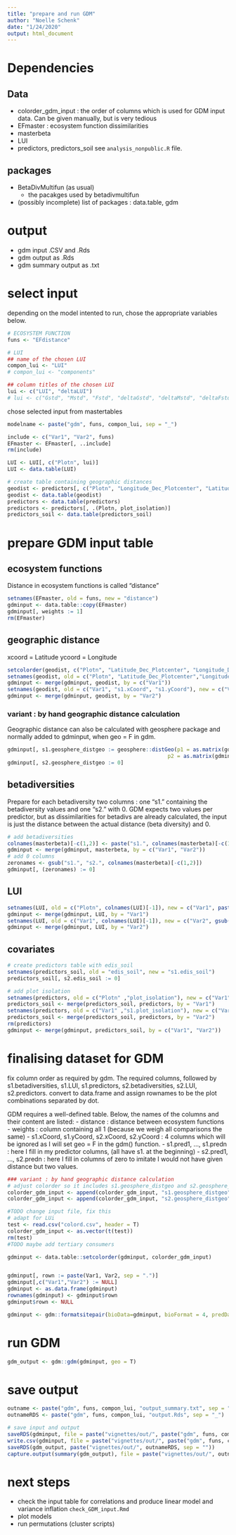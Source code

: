 ```yaml
---
title: "prepare and run GDM"
author: "Noelle Schenk"
date: "1/24/2020"
output: html_document
---
```


# Dependencies
## Data
- colorder_gdm_input : the order of columns which is used for GDM input data. Can be given manually, but is very tedious
- EFmaster : ecosystem function dissimilarities
- masterbeta
- LUI
- predictors, predictors_soil
see `analysis_nonpublic.R` file.

## packages
- BetaDivMultifun (as usual)
    - the pacakges used by betadivmultifun
- (possibly incomplete) list of packages : data.table, gdm

# output
- gdm input .CSV and .Rds
- gdm output as .Rds
- gdm summary output as .txt

# select input
depending on the model intented to run, chose the appropriate variables below.
```r
# ECOSYSTEM FUNCTION
funs <- "EFdistance"

# LUI
## name of the chosen LUI
compon_lui <- "LUI"
# compon_lui <- "components"

## column titles of the chosen LUI
lui <- c("LUI", "deltaLUI")
# lui <- c("Gstd", "Mstd", "Fstd", "deltaGstd", "deltaMstd", "deltaFstd")
```
chose selected input from mastertables
```r
modelname <- paste("gdm", funs, compon_lui, sep = "_")

include <- c("Var1", "Var2", funs)
EFmaster <- EFmaster[, ..include]
rm(include)

LUI <- LUI[, c("Plotn", lui)]
LUI <- data.table(LUI)

# create table containing geographic distances
geodist <- predictors[, c("Plotn", "Longitude_Dec_Plotcenter", "Latitude_Dec_Plotcenter")]
geodist <- data.table(geodist)
predictors <- data.table(predictors)
predictors <- predictors[, .(Plotn, plot_isolation)]
predictors_soil <- data.table(predictors_soil)
```


# prepare GDM input table

## ecosystem functions
Distance in ecosystem functions is called "distance"
```r
setnames(EFmaster, old = funs, new = "distance")
gdminput <- data.table::copy(EFmaster)
gdminput[, weights := 1]
rm(EFmaster)
```

## geographic distance
xcoord = Latitude
ycoord = Longitude
```r
setcolorder(geodist, c("Plotn", "Latitude_Dec_Plotcenter", "Longitude_Dec_Plotcenter"))
setnames(geodist, old = c("Plotn", "Latitude_Dec_Plotcenter","Longitude_Dec_Plotcenter"), new = c("Var1", "s1.xCoord", "s1.yCoord"))
gdminput <- merge(gdminput, geodist, by = c("Var1"))
setnames(geodist, old = c("Var1", "s1.xCoord", "s1.yCoord"), new = c("Var2", "s2.xCoord", "s2.yCoord"))
gdminput <- merge(gdminput, geodist, by = "Var2")
```

### variant : by hand geographic distance calculation
Geographic distance can also be calculated with geosphere package and normally added to gdminput, when geo = F in gdm.
```r
gdminput[, s1.geosphere_distgeo := geosphere::distGeo(p1 = as.matrix(gdminput[, .(s1.yCoord, s1.xCoord)]), 
                                                   p2 = as.matrix(gdminput[, .(s2.yCoord, s2.xCoord)]))]
gdminput[, s2.geosphere_distgeo := 0]
```


## betadiversities
Prepare for each betadiversity two columns : one "s1.<name_of_diversity>" containing the betadiversity values and one "s2.<name_of_diversity>" with 0.
GDM expects two values per predictor, but as dissimilarities for betadivs are already calculated, the input is just the distance between the actual distance (beta diversity) and 0.
```r
# add betadiversities
colnames(masterbeta)[-c(1,2)] <- paste("s1.", colnames(masterbeta)[-c(1,2)], sep = "")
gdminput <- merge(gdminput, masterbeta, by = c("Var1", "Var2"))
# add 0 columns
zeronames <- gsub("s1.", "s2.", colnames(masterbeta)[-c(1,2)])
gdminput[, (zeronames) := 0]
```

## LUI
```r
setnames(LUI, old = c("Plotn", colnames(LUI)[-1]), new = c("Var1", paste("s1.", colnames(LUI)[-1], sep = "")))
gdminput <- merge(gdminput, LUI, by = "Var1")
setnames(LUI, old = c("Var1", colnames(LUI)[-1]), new = c("Var2", gsub("s1.", "s2.", colnames(LUI)[-1])))
gdminput <- merge(gdminput, LUI, by = "Var2")
```


## covariates
```r
# create predictors table with edis_soil
setnames(predictors_soil, old = "edis_soil", new = "s1.edis_soil")
predictors_soil[, s2.edis_soil := 0]

# add plot isolation
setnames(predictors, old = c("Plotn" ,"plot_isolation"), new = c("Var1" ,"s1.plot_isolation"))
predictors_soil <- merge(predictors_soil, predictors, by = "Var1")
setnames(predictors, old = c("Var1" ,"s1.plot_isolation"), new = c("Var2" ,"s2.plot_isolation"))
predictors_soil <- merge(predictors_soil, predictors, by = "Var2")
rm(predictors)
gdminput <- merge(gdminput, predictors_soil, by = c("Var1", "Var2"))
```


# finalising dataset for GDM
fix column order as required by gdm. The required columns, followed by s1.betadiversities, s1.LUI, s1.predictors, s2.betadiversities, s2.LUI, s2.predictors.
convert to data.frame and assign rownames to be the plot combinations separated by dot.

GDM requires a well-defined table. Below, the names of the columns and their content are listed:
- distance : distance between ecosystem functions
- weights : column containing all 1 (because we weigh all comparisons the same)
- s1.xCoord, s1.yCoord, s2.xCoord, s2.yCoord : 4 columns which will be ignored as I will set geo = F in the gdm() function. 
- s1.pred1, ..., s1.predn : here I fill in my predictor columns, (all have s1. at the beginning)
- s2.pred1, ..., s2.predn : here I fill in columns of zero to imitate I would not have given distance but two values.
```r
### variant : by hand geographic distance calculation
# adjust colorder so it includes s1.geosphere_distgeo and s2.geosphere_distgeo
colorder_gdm_input <- append(colorder_gdm_input, "s1.geosphere_distgeo", after=max(grep("s1.", colorder_gdm_input)))
colorder_gdm_input <- append(colorder_gdm_input, "s2.geosphere_distgeo", after = max(grep("s2.", colorder_gdm_input)))
```

```r
#TODO change input file, fix this
# adapt for LUi
test <- read.csv("colord.csv", header = T)
colorder_gdm_input <- as.vector(t(test))
rm(test)
#TODO maybe add tertiary consumers

gdminput <- data.table::setcolorder(gdminput, colorder_gdm_input)


gdminput[, rown := paste(Var1, Var2, sep = ".")]
gdminput[,c("Var1","Var2") := NULL]
gdminput <- as.data.frame(gdminput)
rownames(gdminput) <- gdminput$rown
gdminput$rown <- NULL

gdminput <- gdm::formatsitepair(bioData=gdminput, bioFormat = 4, predData=gdminput) 
```




# run GDM
```r
gdm_output <- gdm::gdm(gdminput, geo = T)
```

# save output
```r
outname <- paste("gdm", funs, compon_lui, "output_summary.txt", sep = "_")
outnameRDS <- paste("gdm", funs, compon_lui, "output.Rds", sep = "_")

# save input and output
saveRDS(gdminput, file = paste("vignettes/out/", paste("gdm", funs, compon_lui, "input.Rds", sep = "_"), sep = ""))
write.csv(gdminput, file = paste("vignettes/out/", paste("gdm", funs, compon_lui, "input.CSV", sep = "_"), sep = ""))
saveRDS(gdm_output, paste("vignettes/out/", outnameRDS, sep = ""))
capture.output(summary(gdm_output), file = paste("vignettes/out/", outname, sep = ""))
```


# next steps
- check the input table for correlations and produce linear model and variance inflation `check_GDM_input.Rmd`
- plot models
- run permutations (cluster scripts)